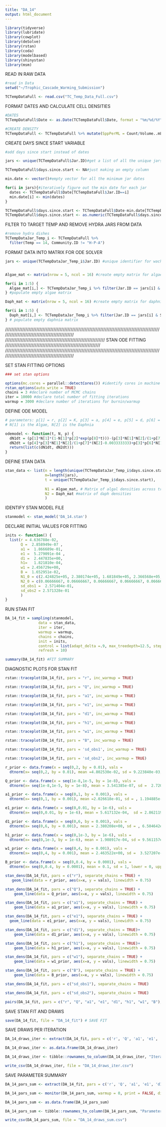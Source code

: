 ```yaml
---
title: "DA_14"
output: html_document
---
```

```r
library(tidyverse)
library(lubridate)
library(cowplot)
library(deSolve)
library(rstan)
library(coda)
library(modelbased)
library(shinystan)
library(msm)
```

READ IN RAW DATA

```r
#read in Data
setwd("~/Trophic_Cascade_Warming_Submission")

TCTempDataFull <- read.csv("TC_Temp_Data_Full.csv")

```

FORMAT DATES AND CALCULATE CELL DENSITIES

```r
#DATES
TCTempDataFull$Date <- as.Date(TCTempDataFull$Date, format = "%m/%d/%Y")

#CREATE DENSITY
TCTempDataFull <- TCTempDataFull %>% mutate(SppPerML = Count/Volume..mL.)
```

CREATE DAYS SINCE START VARIABLE

```r
#add days since start instead of dates

jars <- unique(TCTempDataFull$Jar.ID)#get a list of all the unique jars

TCTempDataFull$days.since.start <- NA#just making an empty column

min.date <- vector()#empty vector for all the minimum jar dates

for(i in jars){#iteratively figure out the min date for each jar
  dates <- TCTempDataFull$Date[TCTempDataFull$Jar.ID==i]
  min.date[i] <- min(dates)
}

TCTempDataFull$days.since.start <- TCTempDataFull$Date-min.date[TCTempDataFull$Jar.ID]#subtract!
TCTempDataFull$days.since.start <- as.numeric(TCTempDataFull$days.since.start)#fix
```

FILTER TO TARGET TEMP AND REMOVE HYDRA JARS FROM DATA

```r
#remove hydra dishes
TCTempDataJar_Temp_i <- TCTempDataFull %>% 
  filter(Temp == 14, Community.ID != "H-P-A")
```

FORMAT DATA INTO MATRIX FOR ODE SOLVER

```r
jars <- unique(TCTempDataJar_Temp_i$Jar.ID) #unique identifier for wach dish


Algae_mat <- matrix(nrow = 5, ncol = 16) #create empty matrix for algae data

for(i in 1:5) {
  Algae_mat[i,] <- TCTempDataJar_Temp_i %>% filter(Jar.ID == jars[i] & Species == 'Ank') %>% pull(SppPerML)  
} #populate empty algae matrix

Daph_mat <- matrix(nrow = 5, ncol = 16) #create empty matrix for daphnia data

for(i in 1:5) {
  Daph_mat[i,] <- TCTempDataJar_Temp_i %>% filter(Jar.ID == jars[i] & Species == 'Daph') %>% pull(SppPerML)  
} # populate empty daphnia matrix

```

///////////////////////////////////////////////////////////////////////////////////////////////////////////////////////////////////////////////
//////////////////////////////////////////////////////////////// STAN ODE FITTING /////////////////////////////////////////////////////////////
///////////////////////////////////////////////////////////////////////////////////////////////////////////////////////////////////////////////

SET STAN FITTING OPTIONS
```r
### set stan options

options(mc.cores = parallel::detectCores()) #identify cores in machine
rstan_options(auto_write = TRUE)
chains = 3 #declare number of MCMC chains
iter = 10000 #declare total number of fitting iterations
warmup = 3000 #declare number of iterations for burnin/warmup
```

DEFINE ODE MODEL

```r
# parameters: p[1] = r, p[2] = K, p[3] = a, p[4] = e, p[5] = d, p[6] = h, p[7] = w, p[8] = B
# N[1] is the Algae, N[2] is the Daphnia

odemodel <- function(t, N, p) {
  dN1dt = (p[1]*N[1]*(1-N[1]*p[2]*exp(p[8]*t)))-(p[3]*N[1]*N[2]/(1+p[7]*(N[2]-0.003333333)+p[3]*p[6]*N[1])) #equation for resource
  dN2dt = (p[4]*p[3]*N[1]*N[2]/(1+p[7]*(N[2]-0.003333333)+p[3]*p[6]*N[1]))-p[5]*N[2] #equation for consumer
  return(list(c(dN1dt, dN2dt)))
}
```

DEFINE STAN DATA

```r
stan_data <- list(n = length(unique(TCTempDataJar_Temp_i$days.since.start)), # n is our number of observations
                  m=length(jars),
                  t = unique(TCTempDataJar_Temp_i$days.since.start),
                  
                  N1 = Algae_mat, # Matrix of algal densities across treamtemt
                  N2 = Daph_mat #matrix of daph densities
                  )

```

IDENTIFY STAN MODEL FILE

```r
stanmodel <- stan_model('DA_14.stan')
```

DECLARE INITIAL VALUES FOR FITTING

```r
inits <- function() {
  list(r = 4.636788e-02, 
       Q =  2.858949e-07 ,
       a1 =  1.866689e-01,
       e1 =  5.279091e-04 ,
       d1 =  2.447835e+00,
       h1=   1.821810e-04,
       w1 = 2.456729e+00,
       B =  1.652951e-02,
       N1_0 = c(2.424825e+05, 2.380174e+05, 1.681849e+05, 2.366568e+05, 1.788969e+05),
       N2_0 = c(0.06666667, 0.06666667, 0.06666667, 0.06666667, 0.06666667),
       sd_obs1 =  2.571404e-01, 
       sd_obs2 = 2.571328e-01
       )
}
```

RUN STAN FIT

```r
DA_14_fit = sampling(stanmodel,
               data = stan_data,
               iter = iter,
               warmup = warmup,
               chains = chains,
               init = inits,
               control = list(adapt_delta =.9, max_treedepth=12.5, stepsize=1),
               refresh = 10) 
```

```r
summary(DA_14_fit) #FIT SUMMARY
```

DIAGNOSTIC PLOTS FOR STAN FIT

```r
rstan::traceplot(DA_14_fit, pars = "r", inc_warmup = TRUE)

rstan::traceplot(DA_14_fit, pars = "Q", inc_warmup = TRUE)

rstan::traceplot(DA_14_fit, pars = "a1", inc_warmup = TRUE)

rstan::traceplot(DA_14_fit, pars = "e1", inc_warmup = TRUE)

rstan::traceplot(DA_14_fit, pars = "d1", inc_warmup = TRUE)

rstan::traceplot(DA_14_fit, pars = "h1", inc_warmup = TRUE)

rstan::traceplot(DA_14_fit, pars = "w1", inc_warmup = TRUE)

rstan::traceplot(DA_14_fit, pars = "B", inc_warmup = TRUE)

rstan::traceplot(DA_14_fit, pars = 'sd_obs1', inc_warmup = TRUE)

rstan::traceplot(DA_14_fit, pars = 'sd_obs2', inc_warmup = TRUE)
```

```r
r_prior <- data.frame(x = seq(0,2, by = 0.01), vals =
  dtnorm(x= seq(0,2, by = 0.01), mean =4.802530e-02, sd = 9.223840e-03, lower = 0, upper = 2))

Q_prior <- data.frame(x = seq(1e-8,1e-5, by = 1e-8), vals =
  dtnorm(x= seq(1e-8,1e-5, by = 1e-8), mean = 3.541385e-07, sd =  2.720056e-07,, lower = 1e-8, upper = 1e-3))

a1_prior <- data.frame(x = seq(0,1, by = 0.001), vals =
  dtnorm(x= seq(0,1, by = 0.001), mean =2.026618e-01, sd = , 1.194885e-01, lower = 0, upper = 1))

e1_prior <- data.frame(x = seq(0,0.01, by = 1e-6), vals =
  dtnorm(x= seq(0,0.01, by = 1e-6), mean = 5.617132e-04,  sd = 2.862119e-04, lower = 0, upper = 0.01))

d1_prior <- data.frame(x = seq(0,6, by = 0.001), vals =
  dtnorm(x= seq(0,6, by = 0.001), mean = 2.380208e+00, sd = , 6.504642e-01, lower = 0))

h1_prior <- data.frame(x = seq(0,1e-3, by = 1e-6), vals =
  dtnorm(x= seq(0,1e-3, by = 1e-6), mean = 1.908917e-04, sd = 9.561157e-05, lower = 0, upper = 1e-3))

w1_prior <- data.frame(x = seq(0,4, by = 0.001), vals =
  dtnorm(x= seq(0,4, by = 0.001), mean = 2.463522e+00, sd =  3.527207e-01, lower = 0, upper = 4))

B_prior <- data.frame(x = seq(0,0.4, by = 0.0001), vals =
  dtnorm(x= seq(0,0.4, by = 0.0001), mean = 0.1, sd = 1, lower = 0, upper = 0.4))

```

```r
stan_dens(DA_14_fit, pars = c("r"), separate_chains = TRUE) +
   geom_line(data = r_prior, aes(x=x, y = vals), linewidth = 0.75)

stan_dens(DA_14_fit, pars = c("Q"), separate_chains = TRUE) +
    geom_line(data = Q_prior, aes(x=x, y = vals), linewidth = 0.75)

stan_dens(DA_14_fit, pars = c("a1"), separate_chains = TRUE) +
    geom_line(data = a1_prior, aes(x=x, y = vals), linewidth = 0.75)

stan_dens(DA_14_fit, pars = c("e1"), separate_chains = TRUE) +
  geom_line(data = e1_prior, aes(x=x, y = vals), linewidth = 0.75)

stan_dens(DA_14_fit, pars = c("d1"), separate_chains = TRUE)+
    geom_line(data = d1_prior, aes(x=x, y = vals), linewidth = 0.75)

stan_dens(DA_14_fit, pars = c("h1"), separate_chains = TRUE)+
    geom_line(data = h1_prior, aes(x=x, y = vals), linewidth = 0.75)

stan_dens(DA_14_fit, pars = c("w1"), separate_chains = TRUE) +
    geom_line(data = w1_prior, aes(x=x, y = vals), linewidth = 0.75)

stan_dens(DA_14_fit, pars = c("B"), separate_chains = TRUE) +
    geom_line(data = B_prior, aes(x=x, y = vals), linewidth = 0.75)

stan_dens(DA_14_fit, pars = c("sd_obs1"), separate_chains = TRUE)

stan_dens(DA_14_fit, pars = c("sd_obs2"), separate_chains = TRUE)
```

```r
pairs(DA_14_fit, pars = c("r", "Q", "a1", "e1", "d1", "h1", "w1", "B"), log = FALSE)
```

SAVE STAN FIT AND DRAWS

```r
save(DA_14_fit, file = "DA_14_fit") # SAVE FIT
```

SAVE DRAWS PER ITERATION

```r

DA_14_draws_iter <- extract(DA_14_fit, pars = c('r', 'Q', 'a1', 'e1', 'd1', 'h1', 'w1', 'B', 'N1_0', 'N2_0'), inc_warmup = FALSE, permuted = TRUE)

DA_14_draws_iter <- as.data.frame(DA_14_draws_iter)

DA_14_draws_iter <- tibble::rownames_to_column(DA_14_draws_iter, "Iteration")

write_csv(DA_14_draws_iter, file = "DA_14_draws_iter.csv")
```

SAVE PARAMETER SUMMARY 

```r

DA_14_pars_sum <- extract(DA_14_fit, pars = c('r', 'Q', 'a1', 'e1', 'd1', 'h1', 'w1', 'B', 'N1_0', 'N2_0'), inc_warmup = FALSE, permuted = FALSE)

DA_14_pars_sum <- monitor(DA_14_pars_sum, warmup = 0, print = FALSE, digits_summary = 7)

DA_14_pars_sum <- as.data.frame(DA_14_pars_sum)

DA_14_pars_sum <- tibble::rownames_to_column(DA_14_pars_sum, "Parameter")

write_csv(DA_14_pars_sum, file = "DA_14_draws_sum.csv")

```



